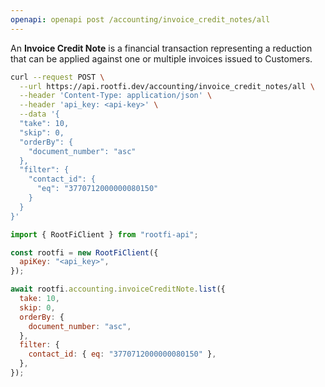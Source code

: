 ```yaml
---
openapi: openapi post /accounting/invoice_credit_notes/all
---
```


An **Invoice Credit Note** is a financial transaction representing a reduction that can be applied against one or multiple invoices issued to Customers.

<RequestExample>

```bash cURL
curl --request POST \
  --url https://api.rootfi.dev/accounting/invoice_credit_notes/all \
  --header 'Content-Type: application/json' \
  --header 'api_key: <api-key>' \
  --data '{
  "take": 10,
  "skip": 0,
  "orderBy": {
    "document_number": "asc"
  },
  "filter": {
    "contact_id": {
      "eq": "3770712000000080150"
    }
  }
}'
```

```javascript NodeJS
import { RootFiClient } from "rootfi-api";

const rootfi = new RootFiClient({
  apiKey: "<api_key>",
});

await rootfi.accounting.invoiceCreditNote.list({
  take: 10,
  skip: 0,
  orderBy: {
    document_number: "asc",
  },
  filter: {
    contact_id: { eq: "3770712000000080150" },
  },
});
```

</RequestExample>
